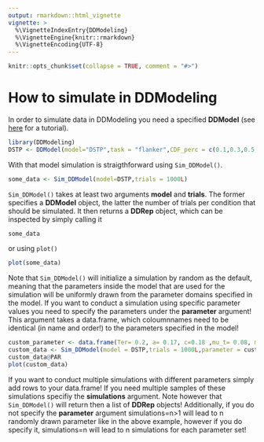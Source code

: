 ```yaml
---
output: rmarkdown::html_vignette
vignette: >
  %\VignetteIndexEntry{DDModeling}
  %\VignetteEngine{knitr::rmarkdown}
  %\VignetteEncoding{UTF-8}
---
```

```r
knitr::opts_chunk$set(collapse = TRUE, comment = "#>")
```

# How to simulate in DDModeling
In order to simulate data in DDModeling you need a specified **DDModel** (see [here](Model_definition.html) for a tutorial).

```r
library(DDModeling)
DSTP <- DDModel(model="DSTP",task = "flanker",CDF_perc = c(0.1,0.3,0.5,0.7,0.9),CAF_perc = c(0.0,0.2,0.4,0.6,0.8,1.0))
```

With that model simulation is straigthforward using `Sim_DDModel()`.

```r
some_data <- Sim_DDModel(model=DSTP,trials = 1000L)
```

`Sim_DDModel()` takes at least two arguments **model** and **trials**. The former specifies a **DDModel** object, the latter the number of trials per condition that should be simulated. It then returns a **DDRep** object, which can be inspected by simply calling it

```r
some_data
```

or using `plot()`

```r
plot(some_data)
```

Note that `Sim_DDModel()` will initialize a simulation by random as the default, meaning that the parameters inside the model that are used for the simulation will be uniformly drawn from the parameter domains specified in the model. If you want to conduct a simulation using specific parameter values you need to specify the parameters under the **parameter** argument! This argument takes a data.frame, which coloumnnames need to be identical (in name and order!) to the parameters specified in the model!

```r
custom_parameter <- data.frame(Ter= 0.2, a= 0.17, c=0.18 ,mu_t= 0.08, mu_f= 0.09, mu_RS2= 0.29, mu_SS= 0.5)
custom_data <- Sim_DDModel(model = DSTP,trials = 1000L,parameter = custom_parameter)
custom_data@PAR
plot(custom_data)
```

If you want to conduct multiple simulations with different parameters simply add rows to your data.frame! If you need multiple samples of these simulations specifiy the **simulations** argument. Note however that `Sim_DDModel()` will return then a list of **DDRep** objects! Additionally, if you do not specify the **parameter** argument simulations=n>1 will lead to n randomly drawn parameter like in the above example, however if you do specify it, simulations=n will lead to n simulations for each parameter set!
